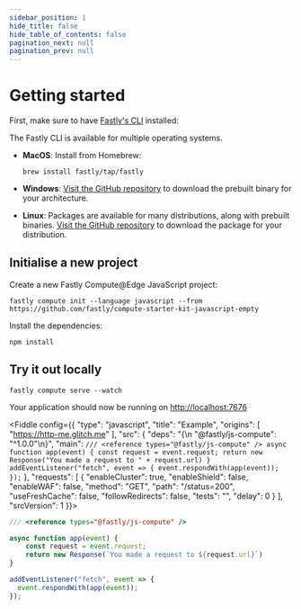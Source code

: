 ```yaml
---
sidebar_position: 1
hide_title: false
hide_table_of_contents: false
pagination_next: null
pagination_prev: null
---
```



# Getting started

First, make sure to have [Fastly's CLI](https://developer.fastly.com/learning/tools/cli/) installed:

The Fastly CLI is available for multiple operating systems.

- **MacOS**: Install from Homebrew:

    ```
    brew install fastly/tap/fastly
    ```

- **Windows**: [Visit the GitHub repository](https://github.com/fastly/cli/releases/latest) to download the prebuilt binary for your architecture.
- **Linux**: Packages are available for many distributions, along with prebuilt binaries. [Visit the GitHub repository](https://github.com/fastly/cli/releases/latest) to download the package for your distribution.

## Initialise a new project

Create a new Fastly Compute@Edge JavaScript project:

```shell
fastly compute init --language javascript --from https://github.com/fastly/compute-starter-kit-javascript-empty
```

Install the dependencies:

```
npm install
```

## Try it out locally


```shell
fastly compute serve --watch
```

Your application should now be running on [http://localhost:7676](http://localhost:7676)


<Fiddle config={{
  "type": "javascript",
  "title": "Example",
  "origins": [
    "https://http-me.glitch.me"
  ],
  "src": {
    "deps": "{\n  \"@fastly/js-compute\": \"^1.0.0\"\n}",
    "main": `
/// <reference types="@fastly/js-compute" />
async function app(event) {
    const request = event.request;
    return new Response("You made a request to " + request.url)
}
addEventListener("fetch", event => {
  event.respondWith(app(event));
});
`
  },
  "requests": [
    {
      "enableCluster": true,
      "enableShield": false,
      "enableWAF": false,
      "method": "GET",
      "path": "/status=200",
      "useFreshCache": false,
      "followRedirects": false,
      "tests": "",
      "delay": 0
    }
  ],
  "srcVersion": 1
}}>

```js
/// <reference types="@fastly/js-compute" />

async function app(event) {
    const request = event.request;
    return new Response(`You made a request to ${request.url}`)
}

addEventListener("fetch", event => {
  event.respondWith(app(event));
});

```

</Fiddle>
